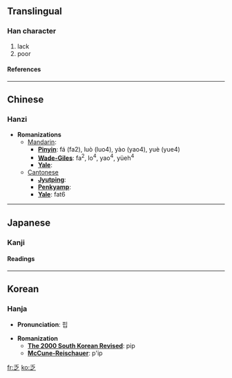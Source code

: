 ==Translingual==
===Han character===
{{Han char|rad=丿|as=04|sn=5|four=2030<sub>7</sub>|canj=竹戈弓人 (HINO)}}
# lack
# poor
====References====
{{Han ref|kx=0082.100|dkj=00133|hdz=10034.030|uh=4E4F|ud=20047|bh=A546|bd=42310}}

----
==Chinese==
===Hanzi===


* '''Romanizations'''
** [[Mandarin]]:
*** '''[[Pinyin]]''': fá (fa2), luò (luo4), yào (yao4), yuè (yue4)
*** '''[[Wade-Giles]]''': fa<sup>2</sup>, lo<sup>4</sup>, yao<sup>4</sup>, yüeh<sup>4</sup>
*** '''[[Yale]]''': 
**[[Cantonese]]
***'''[[Jyutping]]''':
***'''[[Penkyamp]]''': 
***'''[[Yale]]''': fat6


----
==Japanese==
===Kanji===


{{ja-kanji|grade=|rs=丿04}}
====Readings====
{{ja-readings|on=[[ぼう]] (bō)|kun=[[とぼしい]] (toboshii)}}


----
==Korean==
===Hanja===

* '''Pronunciation''': 핍

* '''Romanization'''
** '''[[The 2000 South Korean Revised Romanization|The 2000 South Korean Revised]]''': pip
** '''[[McCune-Reischauer]]''': p'ip


[[fr:乏]]
[[ko:乏]]